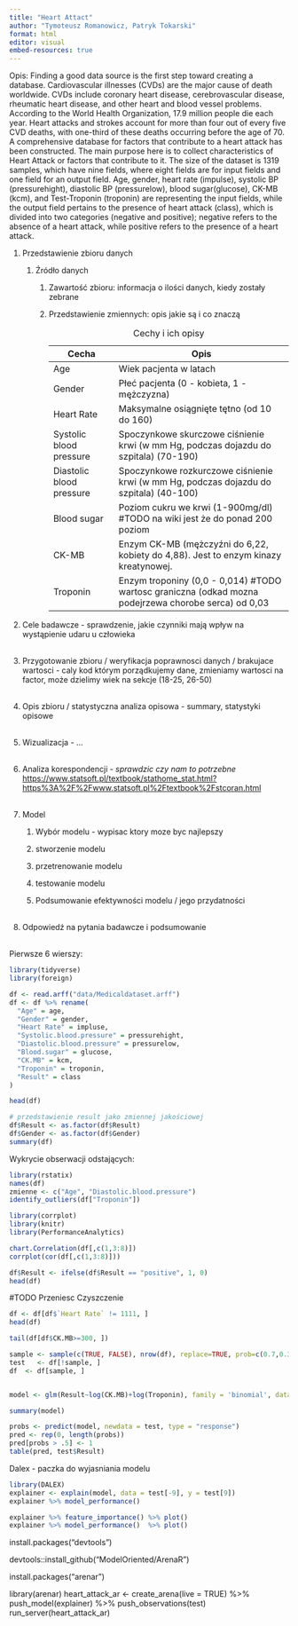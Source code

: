 ```yaml
---
title: "Heart Attact"
author: "Tymoteusz Romanowicz, Patryk Tokarski"
format: html
editor: visual
embed-resources: true
---
```


Opis: Finding a good data source is the first step toward creating a database. Cardiovascular illnesses (CVDs) are the major cause of death worldwide. CVDs include coronary heart disease, cerebrovascular disease, rheumatic heart disease, and other heart and blood vessel problems. According to the World Health Organization, 17.9 million people die each year. Heart attacks and strokes account for more than four out of every five CVD deaths, with one-third of these deaths occurring before the age of 70. A comprehensive database for factors that contribute to a heart attack has been constructed. The main purpose here is to collect characteristics of Heart Attack or factors that contribute to it. The size of the dataset is 1319 samples, which have nine fields, where eight fields are for input fields and one field for an output field. Age, gender, heart rate (impulse), systolic BP (pressurehight), diastolic BP (pressurelow), blood sugar(glucose), CK-MB (kcm), and Test-Troponin (troponin) are representing the input fields, while the output field pertains to the presence of heart attack (class), which is divided into two categories (negative and positive); negative refers to the absence of a heart attack, while positive refers to the presence of a heart attack.

1.  Przedstawienie zbioru danych

    1.  Źródło danych

        1.  Zawartość zbioru: informacja o ilości danych, kiedy zostały zebrane\

        2.  Przedstawienie zmiennych: opis jakie są i co znaczą\

            | Cecha                    | Opis                                                                                                 |
            |--------------------|----------------------------------------------------|
            | Age                      | Wiek pacjenta w latach                                                                               |
            | Gender                   | Płeć pacjenta (0 - kobieta, 1 - mężczyzna)                                                           |
            | Heart Rate               | Maksymalne osiągnięte tętno (od 10 do 160)                                                           |
            | Systolic blood pressure  | Spoczynkowe skurczowe ciśnienie krwi (w mm Hg, podczas dojazdu do szpitala) (70-190)                 |
            | Diastolic blood pressure | Spoczynkowe rozkurczowe ciśnienie krwi (w mm Hg, podczas dojazdu do szpitala) (40-100)               |
            | Blood sugar              | Poziom cukru we krwi (1-900mg/dl) #TODO na wiki jest że do ponad 200 poziom                          |
            | CK-MB                    | Enzym CK-MB (mężczyźni do 6,22, kobiety do 4,88). Jest to enzym kinazy kreatynowej.                  |
            | Troponin                 | Enzym troponiny (0,0 - 0,014) #TODO wartosc graniczna (odkad mozna podejrzewa chorobe serca) od 0,03 |

            : Cechy i ich opisy

2.  Cele badawcze - sprawdzenie, jakie czynniki mają wpływ na wystąpienie udaru u człowieka\
    \

3.  Przygotowanie zbioru / weryfikacja poprawnosci danych / brakujace wartosci - caly kod którym porządkujemy dane, zmieniamy wartosci na factor, może dzielimy wiek na sekcje (18-25, 26-50)\
    \

4.  Opis zbioru / statystyczna analiza opisowa - summary, statystyki opisowe\
    \

5.  Wizualizacja - ...\
    \

6.  Analiza korespondencji - *sprawdzic czy nam to potrzebne* <https://www.statsoft.pl/textbook/stathome_stat.html?https%3A%2F%2Fwww.statsoft.pl%2Ftextbook%2Fstcoran.html>\
    \

7.  Model

    1.  Wybór modelu - wypisac ktory moze byc najlepszy

    2.  stworzenie modelu

    3.  przetrenowanie modelu

    4.  testowanie modelu

    5.  Podsumowanie efektywności modelu / jego przydatności\
        \

8.  Odpowiedź na pytania badawcze i podsumowanie\
    \

Pierwsze 6 wierszy:

```r
library(tidyverse)
library(foreign)

df <- read.arff("data/Medicaldataset.arff")
df <- df %>% rename(
  "Age" = age,
  "Gender" = gender,
  "Heart Rate" = impluse,
  "Systolic.blood.pressure" = pressurehight,
  "Diastolic.blood.pressure" = pressurelow,
  "Blood.sugar" = glucose,
  "CK.MB" = kcm,
  "Troponin" = troponin,
  "Result" = class
)
```

```r
head(df)

```

```r
# przedstawienie result jako zmiennej jakościowej
df$Result <- as.factor(df$Result)
df$Gender <- as.factor(df$Gender)
summary(df)
```

Wykrycie obserwacji odstających:

```r
library(rstatix)
names(df)
zmienne <- c("Age", "Diastolic.blood.pressure")
identify_outliers(df["Troponin"])

```

```r
library(corrplot)
library(knitr)
library(PerformanceAnalytics)

chart.Correlation(df[,c(1,3:8)])
corrplot(cor(df[,c(1,3:8)]))
```

```r
df$Result <- ifelse(df$Result == "positive", 1, 0)
head(df) 
```

#TODO Przeniesc Czyszczenie

```r
df <- df[df$`Heart Rate` != 1111, ]
head(df)
```

```r
tail(df[df$CK.MB>=300, ])
```

```r
sample <- sample(c(TRUE, FALSE), nrow(df), replace=TRUE, prob=c(0.7,0.3))
test   <- df[!sample, ]
df  <- df[sample, ]


model <- glm(Result~log(CK.MB)+log(Troponin), family = 'binomial', data = df)

summary(model)

probs <- predict(model, newdata = test, type = "response")
pred <- rep(0, length(probs))
pred[probs > .5] <- 1
table(pred, test$Result)
```

Dalex - paczka do wyjasniania modelu

```r
library(DALEX)
explainer <- explain(model, data = test[-9], y = test[9])
explainer %>% model_performance()

explainer %>% feature_importance() %>% plot()
explainer %>% model_performance()  %>% plot()

```

install.packages("devtools")

devtools::install_github("ModelOriented/ArenaR")

install.packages("arenar")

library(arenar) heart_attack_ar \<- create_arena(live = TRUE) %\>% push_model(explainer) %\>% push_observations(test) run_server(heart_attack_ar)
